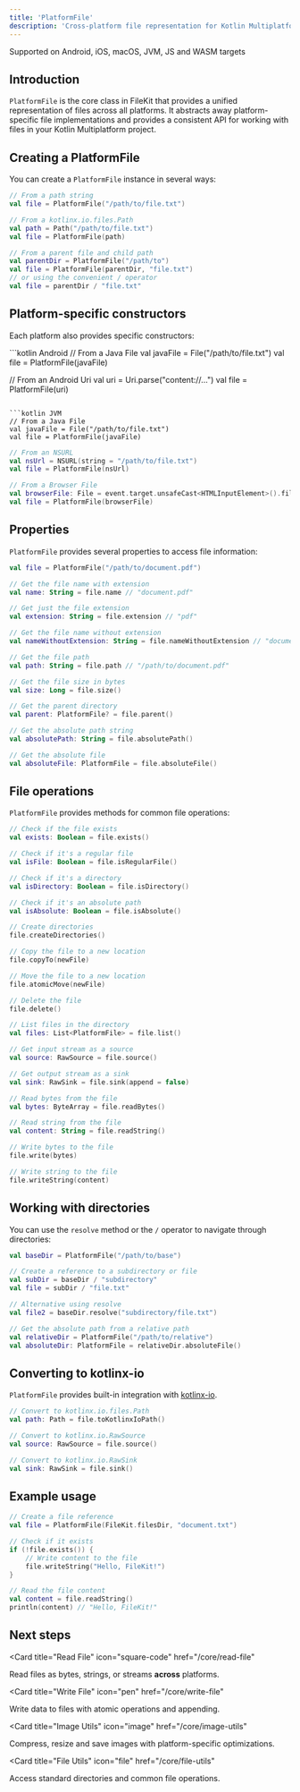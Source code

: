 ```yaml
---
title: 'PlatformFile'
description: 'Cross-platform file representation for Kotlin Multiplatform'
---
```


<Check>Supported on Android, iOS, macOS, JVM, JS and WASM targets</Check>

## Introduction

`PlatformFile` is the core class in FileKit that provides a unified representation of files across all platforms. It abstracts away platform-specific file implementations and provides a consistent API for working with files in your Kotlin Multiplatform project.

## Creating a PlatformFile

You can create a `PlatformFile` instance in several ways:

```kotlin
// From a path string
val file = PlatformFile("/path/to/file.txt")

// From a kotlinx.io.files.Path
val path = Path("/path/to/file.txt")
val file = PlatformFile(path)

// From a parent file and child path
val parentDir = PlatformFile("/path/to")
val file = PlatformFile(parentDir, "file.txt")
// or using the convenient / operator
val file = parentDir / "file.txt"
```

## Platform-specific constructors

Each platform also provides specific constructors:

<CodeGroup>
```kotlin Android
// From a Java File
val javaFile = File("/path/to/file.txt")
val file = PlatformFile(javaFile)

// From an Android Uri
val uri = Uri.parse("content://...")
val file = PlatformFile(uri)
```

```kotlin JVM
// From a Java File
val javaFile = File("/path/to/file.txt")
val file = PlatformFile(javaFile)
```

```kotlin iOS/macOS
// From an NSURL
val nsUrl = NSURL(string = "/path/to/file.txt")
val file = PlatformFile(nsUrl)
```

```kotlin JS/WASM
// From a Browser File
val browserFile: File = event.target.unsafeCast<HTMLInputElement>().files[0]
val file = PlatformFile(browserFile)
```
</CodeGroup>

## Properties

`PlatformFile` provides several properties to access file information:

```kotlin
val file = PlatformFile("/path/to/document.pdf")

// Get the file name with extension
val name: String = file.name // "document.pdf"

// Get just the file extension
val extension: String = file.extension // "pdf"

// Get the file name without extension
val nameWithoutExtension: String = file.nameWithoutExtension // "document"

// Get the file path
val path: String = file.path // "/path/to/document.pdf"

// Get the file size in bytes
val size: Long = file.size()

// Get the parent directory
val parent: PlatformFile? = file.parent()

// Get the absolute path string
val absolutePath: String = file.absolutePath()

// Get the absolute file
val absoluteFile: PlatformFile = file.absoluteFile()
```

## File operations

`PlatformFile` provides methods for common file operations:

```kotlin
// Check if the file exists
val exists: Boolean = file.exists()

// Check if it's a regular file
val isFile: Boolean = file.isRegularFile()

// Check if it's a directory
val isDirectory: Boolean = file.isDirectory()

// Check if it's an absolute path
val isAbsolute: Boolean = file.isAbsolute()

// Create directories
file.createDirectories()

// Copy the file to a new location
file.copyTo(newFile)

// Move the file to a new location
file.atomicMove(newFile)

// Delete the file
file.delete()

// List files in the directory
val files: List<PlatformFile> = file.list()

// Get input stream as a source
val source: RawSource = file.source()

// Get output stream as a sink
val sink: RawSink = file.sink(append = false)

// Read bytes from the file
val bytes: ByteArray = file.readBytes()

// Read string from the file
val content: String = file.readString()

// Write bytes to the file
file.write(bytes)

// Write string to the file
file.writeString(content)
```

## Working with directories

You can use the `resolve` method or the `/` operator to navigate through directories:

```kotlin
val baseDir = PlatformFile("/path/to/base")

// Create a reference to a subdirectory or file
val subDir = baseDir / "subdirectory"
val file = subDir / "file.txt"

// Alternative using resolve
val file2 = baseDir.resolve("subdirectory/file.txt")

// Get the absolute path from a relative path
val relativeDir = PlatformFile("/path/to/relative")
val absoluteDir: PlatformFile = relativeDir.absoluteFile()
```

## Converting to kotlinx-io

`PlatformFile` provides built-in integration with [kotlinx-io](https://github.com/Kotlin/kotlinx-io).

```kotlin
// Convert to kotlinx.io.files.Path
val path: Path = file.toKotlinxIoPath()

// Convert to kotlinx.io.RawSource
val source: RawSource = file.source()

// Convert to kotlinx.io.RawSink
val sink: RawSink = file.sink()
```

## Example usage

```kotlin
// Create a file reference
val file = PlatformFile(FileKit.filesDir, "document.txt")

// Check if it exists
if (!file.exists()) {
    // Write content to the file
    file.writeString("Hello, FileKit!")
}

// Read the file content
val content = file.readString()
println(content) // "Hello, FileKit!"
```

## Next steps

<CardGroup>

<Card
  title="Read File"
  icon="square-code"
  href="/core/read-file"
>
  Read files as bytes, strings, or streams **across** platforms.
</Card>

<Card
  title="Write File"
  icon="pen"
  href="/core/write-file"
>
  Write data to files with atomic operations and appending.
</Card>

<Card
  title="Image Utils"
  icon="image"
  href="/core/image-utils"
>
  Compress, resize and save images with platform-specific optimizations.
</Card>

<Card
  title="File Utils"
  icon="file"
  href="/core/file-utils"
>
  Access standard directories and common file operations.
</Card>

</CardGroup>